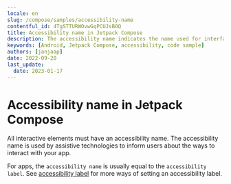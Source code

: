 ```yaml
---
locale: en
slug: /compose/samples/accessibility-name
contentful_id: 4TgSTTURWOvwGqPCUJsBOQ
title: Accessibility name in Jetpack Compose
description: The accessibility name indicates the name used for interface elements by assistive technologies.
keywords: [Android, Jetpack Compose, accessibility, code sample]
authors: [janjaap]
date: 2022-09-20
last_update:
  date: 2023-01-17
---
```


# Accessibility name in Jetpack Compose

All interactive elements must have an accessibility name. The accessibility name is used by assistive technologies to inform users about the ways to interact with your app.

For apps, the `accessibility name` is usually equal to the `accessibility label`. See [accessibility label](https://github.com/appt-org/accessibility-code-examples/blob/main/accessibility-label.md) for more ways of setting an accessibility label.

<CodeSample id="accessibility-name" platform="compose" locale="en"/>
